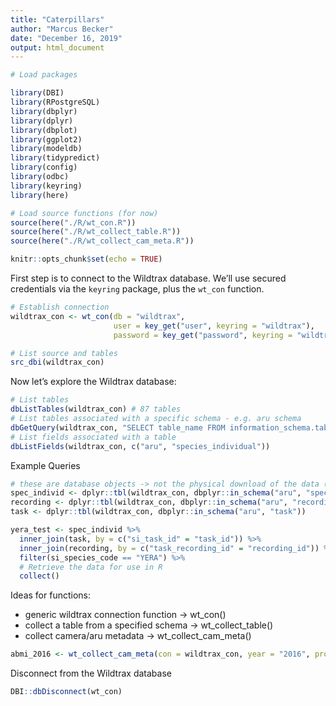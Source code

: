 ```yaml
---
title: "Caterpillars"
author: "Marcus Becker"
date: "December 16, 2019"
output: html_document
---
```


```r

# Load packages

library(DBI)
library(RPostgreSQL)
library(dbplyr)
library(dplyr)
library(dbplot)
library(ggplot2)
library(modeldb)
library(tidypredict)
library(config)
library(odbc)
library(keyring)
library(here)

# Load source functions (for now)
source(here("./R/wt_con.R"))
source(here("./R/wt_collect_table.R"))
source(here("./R/wt_collect_cam_meta.R"))

knitr::opts_chunk$set(echo = TRUE)

```

First step is to connect to the Wildtrax database. We'll use secured credentials via the `keyring` package, plus the `wt_con` function.

```r

# Establish connection
wildtrax_con <- wt_con(db = "wildtrax", 
                       user = key_get("user", keyring = "wildtrax"),
                       password = key_get("password", keyring = "wildtrax"))

# List source and tables
src_dbi(wildtrax_con)

```

Now let's explore the Wildtrax database:

```r

# List tables
dbListTables(wildtrax_con) # 87 tables
# List tables associated with a specific schema - e.g. aru schema
dbGetQuery(wildtrax_con, "SELECT table_name FROM information_schema.tables WHERE table_schema='aru'")
# List fields associated with a table
dbListFields(wildtrax_con, c("aru", "species_individual")) 

```

Example Queries

```r

# these are database objects -> not the physical download of the data (yet!)
spec_individ <- dplyr::tbl(wildtrax_con, dbplyr::in_schema("aru", "species_individual"))
recording <- dplyr::tbl(wildtrax_con, dbplyr::in_schema("aru", "recording"))
task <- dplyr::tbl(wildtrax_con, dbplyr::in_schema("aru", "task"))

yera_test <- spec_individ %>%
  inner_join(task, by = c("si_task_id" = "task_id")) %>%
  inner_join(recording, by = c("task_recording_id" = "recording_id")) %>%
  filter(si_species_code == "YERA") %>%
  # Retrieve the data for use in R
  collect()

```

Ideas for functions:

+ generic wildtrax connection function -> wt_con()
+ collect a table from a specified schema -> wt_collect_table()
+ collect camera/aru metadata -> wt_collect_cam_meta()

```r

abmi_2016 <- wt_collect_cam_meta(con = wildtrax_con, year = "2016", project = "ABMI 2016")

```

Disconnect from the Wildtrax database

```r

DBI::dbDisconnect(wt_con)

```





